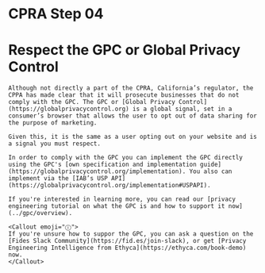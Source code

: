 
# CPRA Step 04
# Respect the GPC or Global Privacy Control

    Although not directly a part of the CPRA, California’s regulator, the CPPA has made clear that it will prosecute businesses that do not comply with the GPC. The GPC or [Global Privacy Control](https://globalprivacycontrol.org) is a global signal, set in a consumer’s browser that allows the user to opt out of data sharing for the purpose of marketing.

    Given this, it is the same as a user opting out on your website and is a signal you must respect. 

    In order to comply with the GPC you can implement the GPC directly using the GPC's [own specification and implementation guide](https://globalprivacycontrol.org/implementation). You also can implement via the [IAB’s USP API](https://globalprivacycontrol.org/implementation#USPAPI). 

    If you're interested in learning more, you can read our [privacy engineering tutorial on what the GPC is and how to support it now](../gpc/overview).

    <Callout emoji="ⓘ">
    If you're unsure how to suppor the GPC, you can ask a question on the [Fides Slack Community](https://fid.es/join-slack), or get [Privacy Engineering Intelligence from Ethyca](https://ethyca.com/book-demo) now.
    </Callout>


